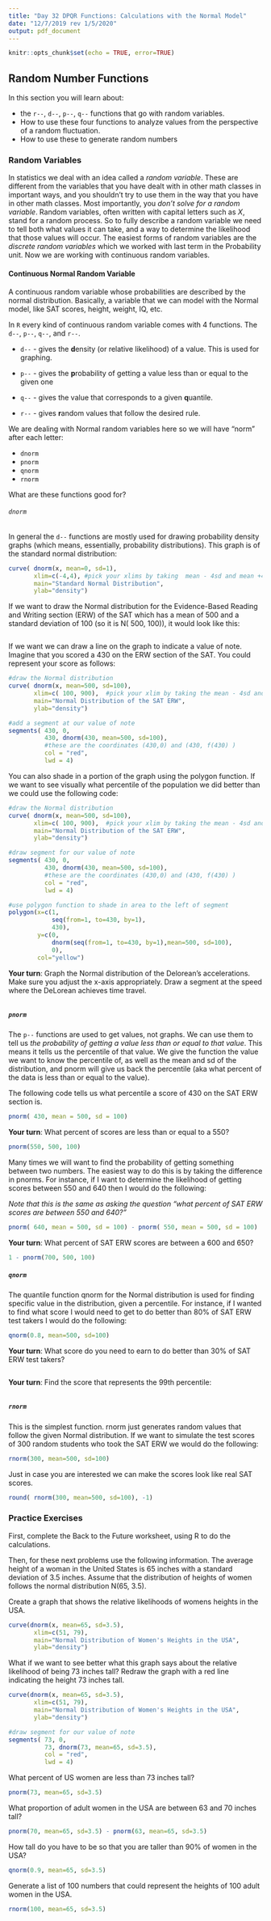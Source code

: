 ```yaml
---
title: "Day 32 DPQR Functions: Calculations with the Normal Model"
date: "12/7/2019 rev 1/5/2020"
output: pdf_document
---
```


```r
knitr::opts_chunk$set(echo = TRUE, error=TRUE)
```

## Random Number Functions

In this section you will learn about: 

* the ```r--```, ```d--```, ```p--```, ```q--``` functions that go with random variables.
* How to use these four functions to analyze values from the perspective of a random fluctuation.
* How to use these to generate random numbers

### Random Variables

In statistics we deal with an idea called a *random variable*. These are different from the variables that you have dealt with in other math classes in important ways, and you shouldn't try to use them in the way that you have in other math classes. Most importantly, you *don't solve for a random variable*. Random variables, often written with capital letters such as $X$, stand for a random process. So to fully describe a random variable we need to tell both what values it can take, and a way to determine the likelihood that those values will occur. The easiest forms of random variables are the *discrete random variables* which we worked with last term in the Probability unit. Now we are working with continuous random variables.

#### Continuous Normal Random Variable
A continuous random variable whose probabilities are described by the normal distribution. Basically, a variable that we can model with the Normal model, like SAT scores, height, weight, IQ, etc.

In ```R``` every kind of continuous random variable comes with 4 functions. The ```d--```, ```p--```, ```q--```, and ```r--```. 

* ```d--``` - gives the **d**ensity (or relative likelihood) of a value. This is used for graphing.

* ```p--``` - gives the **p**robability of getting a value less than or equal to the given one

* ```q--``` - gives the value that corresponds to a given **q**uantile.

* ```r--``` - gives **r**andom values that follow the desired rule. 

We are dealing with Normal random variables here so we will have "norm" after each letter: 

* ```dnorm```
* ```pnorm```
* ```qnorm```
* ```rnorm```

What are these functions good for? 

###### ```dnorm```

In general the ```d--``` functions are mostly used for drawing probability density graphs (which means, essentially, probability distributions). 
This graph is of the standard normal distribution:

```r
curve( dnorm(x, mean=0, sd=1),
       xlim=c(-4,4), #pick your xlims by taking  mean - 4sd and mean +4sd
       main="Standard Normal Distribution",
       ylab="density")

```

If we want to draw the Normal distribution for the Evidence-Based Reading and Writing section (ERW) of the SAT which has a mean of 500 and a standard deviation of 100 (so it is  N( 500, 100)), it would look like this:

```r


```

If we want we can draw a line on the graph to indicate a value of note. Imagine that you scored a 430 on the ERW section of the SAT. You could represent your score as follows:

```r
#draw the Normal distribution
curve( dnorm(x, mean=500, sd=100),
       xlim=c( 100, 900),  #pick your xlim by taking the mean - 4sd and mean +4sd
       main="Normal Distribution of the SAT ERW",
       ylab="density")

#add a segment at our value of note
segments( 430, 0,
          430, dnorm(430, mean=500, sd=100), 
          #these are the coordinates (430,0) and (430, f(430) ) 
          col = "red",
          lwd = 4)

```

You can also shade in a portion of the graph using the polygon function. If we want to see visually what percentile of the population we did better than we could use the following code:

```r
#draw the Normal distribution
curve( dnorm(x, mean=500, sd=100),
       xlim=c( 100, 900),  #pick your xlim by taking the mean - 4sd and mean +4sd
       main="Normal Distribution of the SAT ERW",
       ylab="density")

#draw segment for our value of note
segments( 430, 0,
          430, dnorm(430, mean=500, sd=100), 
          #these are the coordinates (430,0) and (430, f(430) ) 
          col = "red",
          lwd = 4)

#use polygon function to shade in area to the left of segment
polygon(x=c(1, 
            seq(from=1, to=430, by=1),
            430),
        y=c(0,
            dnorm(seq(from=1, to=430, by=1),mean=500, sd=100),
            0),
        col="yellow")
```

**Your turn**: Graph the Normal distribution of the Delorean's accelerations.  Make sure you adjust the x-axis appropriately. Draw a segment at the speed where the DeLorean achieves time travel.

```r

```

 
##### ```pnorm```

The ```p--``` functions are used to get values, not graphs. We can use them to tell us *the probability of getting a value less than or equal to that value*. This means it tells us the percentile of that value.
We give the function the value we want to know the percentile of, as well as the mean and sd of the distribution, and pnorm will give us back the percentile (aka what percent of the data is less than or equal to the value).

The following code tells us what percentile a score of 430 on the SAT ERW section is.

```r
pnorm( 430, mean = 500, sd = 100)
```

**Your turn**: What percent of scores are less than or equal to a 550?
```r
pnorm(550, 500, 100)
```

Many times we will want to find the probability of getting something between two numbers. The easiest way to do this is by taking the difference in pnorms. For instance, if I want to determine the likelihood of getting scores between 550 and 640 then I would do the following:

*Note that this is the same as asking the question "what percent of SAT ERW scores are between 550 and 640?"*

```r
pnorm( 640, mean = 500, sd = 100) - pnorm( 550, mean = 500, sd = 100)
```

**Your turn**: What percent of SAT ERW scores are between a 600 and 650?

```r
1 - pnorm(700, 500, 100)
```

##### ```qnorm```

The quantile function qnorm for the Normal distribution is used for finding specific value in the distribution, given a percentile.  For instance, if I wanted to find what score I would need to get to do better than 80% of SAT ERW test takers I would do the following:

```r
qnorm(0.8, mean=500, sd=100)
```


**Your turn**: What score do you need to earn to do better than 30% of SAT ERW test takers?

```r

```

**Your turn**: Find the score that represents the 99th percentile:
```r

```


##### ```rnorm```

This is the simplest function. rnorm just generates random values that follow the given Normal distribution. If we want to simulate the test scores of 300 random students who took the SAT ERW we would do the following:

```r
rnorm(300, mean=500, sd=100)
```

Just in case you are interested we can make the scores look like real SAT scores.

```r
round( rnorm(300, mean=500, sd=100), -1)
```

### Practice Exercises
First, complete the Back to the Future worksheet, using R to do the calculations.


Then, for these next problems use the following information. The average height of a woman in the United States is 65 inches with a standard deviation of 3.5 inches. Assume that the distribution of heights of women follows the normal distribution N(65, 3.5).

Create a graph that shows the relative likelihoods of womens heights in the USA. 

```r
curve(dnorm(x, mean=65, sd=3.5),
       xlim=c(51, 79),
       main="Normal Distribution of Women's Heights in the USA",
       ylab="density")
```

What if we want to see better what this graph says about the relative likelihood of being  73 inches tall? Redraw the graph with a red line indicating the height 73 inches tall.

```r
curve(dnorm(x, mean=65, sd=3.5),
       xlim=c(51, 79),
       main="Normal Distribution of Women's Heights in the USA",
       ylab="density")

#draw segment for our value of note
segments( 73, 0,
          73, dnorm(73, mean=65, sd=3.5), 
          col = "red",
          lwd = 4)
```

What percent of US women are less than 73 inches tall?

```r
pnorm(73, mean=65, sd=3.5)
```


What proportion of adult women in the USA are between 63 and 70 inches tall?

```r
pnorm(70, mean=65, sd=3.5) - pnorm(63, mean=65, sd=3.5)
```


How tall do you have to be so that you are taller than 90% of women in the USA?

```r
qnorm(0.9, mean=65, sd=3.5)
```

Generate a list of 100 numbers that could represent the heights of 100 adult women in the USA.

```r
rnorm(100, mean=65, sd=3.5)
```





